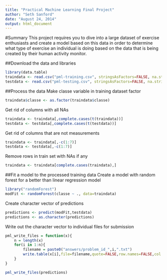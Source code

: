 ```yaml
---
title: "Practical Machine Learning Final Project"
author: "Seth Sanford"
date: "August 24, 2014"
output: html_document
---
```


#Summary
This project requires you to dive into a large dataset of exercise enthusiasts and create a model based on this data in order to determine what type of exercise an individual is doing based on the data that is being created by their human activity monitor.

##Download the data and libraries
```r
library(data.table)
traindata <- read.csv("pml-training.csv", stringsAsFactors=FALSE, na.strings=c("NA",""))
testdata <- read.csv("pml-testing.csv", stringsAsFactors=FALSE, na.strings=c("NA",""))
```

##Process the data
Make classe variable in training dataset factor
```r
traindata$classe <- as.factor(traindata$classe)
```

Get rid of columns with all NAs
```r
traindata <- traindata[,complete.cases(t(traindata))]
testdata <- testdata[,complete.cases(t(testdata))]
```

Get rid of columns that are not measurements
```r
traindata <- traindata[,-c(1:7)]
testdata <- testdata[,-c(1:7)]
```

Remove rows in train set with NAs if any
```r
traindata <- traindata[complete.cases(traindata),]
```

##Fit a model to the processed training data
Create a model with random forest for a better than linear regression model
```r
library("randomForest")
modFit <- randomForest(classe ~ ., data=traindata)
```

Create character vector of predictions
```r
predictions <- predict(modFit,testdata)
predictions <- as.character(predictions)
```

Write out the character vector to individual files for submission
```r
pml_write_files = function(x){
    n = length(x)
    for(i in 1:n){
        filename = paste0("answers/problem_id_",i,".txt")
        write.table(x[i],file=filename,quote=FALSE,row.names=FALSE,col.names=FALSE)
    }
}

pml_write_files(predictions)
```

